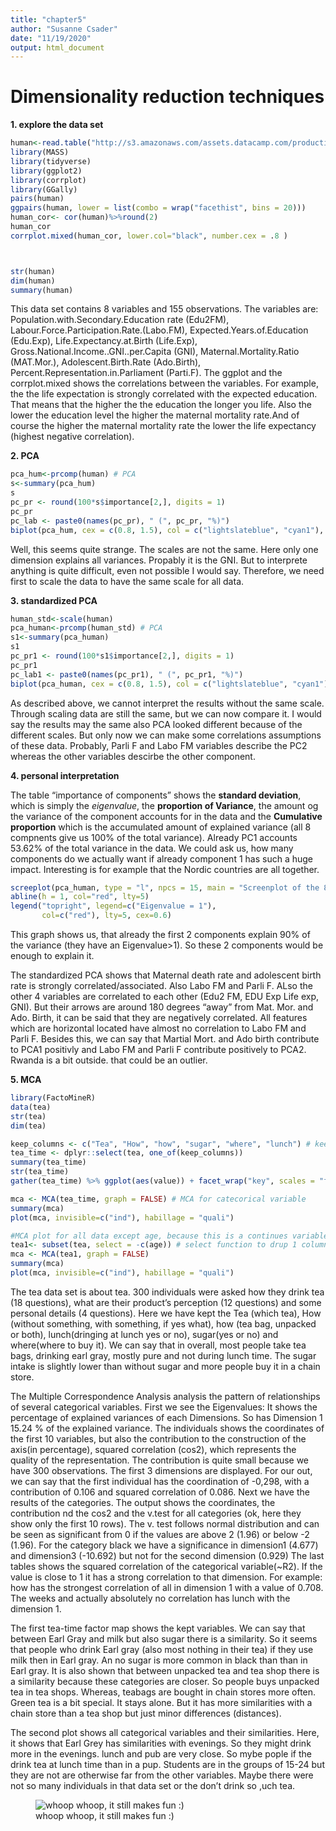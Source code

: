 ```yaml
---
title: "chapter5"
author: "Susanne Csader"
date: "11/19/2020"
output: html_document
---
```

# Dimensionality reduction techniques

**1. explore the data set**

```r
human<-read.table("http://s3.amazonaws.com/assets.datacamp.com/production/course_2218/datasets/human2.txt", sep=",", header=TRUE)
library(MASS)
library(tidyverse)
library(ggplot2)
library(corrplot)
library(GGally)
pairs(human)
ggpairs(human, lower = list(combo = wrap("facethist", bins = 20)))
human_cor<- cor(human)%>%round(2)
human_cor
corrplot.mixed(human_cor, lower.col="black", number.cex = .8 )



str(human)
dim(human)
summary(human)
```

This data set contains 8 variables and 155 observations. The variables are: Population.with.Secondary.Education rate (Edu2FM), Labour.Force.Participation.Rate.(Labo.FM), Expected.Years.of.Education (Edu.Exp), Life.Expectancy.at.Birth (Life.Exp), Gross.National.Income..GNI..per.Capita (GNI), Maternal.Mortality.Ratio (MAT.Mor.), Adolescent.Birth.Rate (Ado.Birth), Percent.Representation.in.Parliament (Parti.F).
The ggplot and the corrplot.mixed shows the correlations between the variables. For example, the the life expectation is strongly correlated with the expected education. That means that the higher the the education the longer you life. Also the lower the education level the higher the maternal mortality rate.And of course the higher the maternal mortality rate the lower the life expectancy (highest negative correlation). 

**2. PCA**
```r
pca_hum<-prcomp(human) # PCA
s<-summary(pca_hum)
s
pc_pr <- round(100*s$importance[2,], digits = 1)
pc_pr
pc_lab <- paste0(names(pc_pr), " (", pc_pr, "%)")
biplot(pca_hum, cex = c(0.8, 1.5), col = c("lightslateblue", "cyan1"), xlab = pc_lab[1], ylab = pc_lab[2])
```

Well, this seems quite strange. The scales are not the same. Here only one dimension explains all variances. Propably it is the GNI. But to interprete anything is quite difficult, even not possible I would say. Therefore, we need first to scale the data to have the same scale for all data.

**3. standardized PCA**

```r
human_std<-scale(human)
pca_human<-prcomp(human_std) # PCA
s1<-summary(pca_human)
s1
pc_pr1 <- round(100*s1$importance[2,], digits = 1)
pc_pr1
pc_lab1 <- paste0(names(pc_pr1), " (", pc_pr1, "%)")
biplot(pca_human, cex = c(0.8, 1.5), col = c("lightslateblue", "cyan1"), xlab = pc_lab1[1], ylab = pc_lab1[2])
```

As described above, we cannot interpret the results without the same scale. Through scaling data are still the same, but we can now compare it. I would say the results may the same also PCA looked different because of the different scales. 
But only now we can make some correlations assumptions of these data. Probably, Parli F and Labo FM variables describe the PC2 whereas the other variables descirbe the other component. 


**4. personal interpretation**

The table "importance of components" shows the **standard deviation**, which is simply the *eigenvalue*, the **proportion of Variance**, the amount og the variance of the component accounts for in the data and the **Cumulative proportion** which is the accumulated amount of explained variance (all 8 compnents give us 100% of the total variance).
Already PC1 accounts 53.62% of the total variance in the data. We could ask us, how many components do we actually want if already component 1 has such a huge impact. 
Interesting is for example that the Nordic countries are all together. 

```r
screeplot(pca_human, type = "l", npcs = 15, main = "Screenplot of the 8 PCs")
abline(h = 1, col="red", lty=5)
legend("topright", legend=c("Eigenvalue = 1"),
       col=c("red"), lty=5, cex=0.6)
```

This graph shows us, that already the first 2 components explain 90% of the variance (they have an Eigenvalue>1). So these 2 components would be enough to explain it.

The standardized PCA shows that Maternal death rate and adolescent birth rate is strongly correlated/associated. Also Labo FM and Parli F. ALso the other 4 variables are correlated to each other (Edu2 FM, EDU Exp Life exp, GNI). But their arrows are around 180 degrees "away" from Mat. Mor. and Ado. Birth, it can be said that they are negatively correlated. All features which are horizontal located have almost no correlation to Labo FM and Parli F. 
Besides this, we can say that Martial Mort. and Ado birth contribute to PCA1 positivly and Labo FM and Parli F contribute positively to PCA2. 
Rwanda is a bit outside. that could be an outlier.

**5. MCA**

```r
library(FactoMineR)
data(tea)
str(tea)
dim(tea)

keep_columns <- c("Tea", "How", "how", "sugar", "where", "lunch") # keep the clomun
tea_time <- dplyr::select(tea, one_of(keep_columns))
summary(tea_time)
str(tea_time)
gather(tea_time) %>% ggplot(aes(value)) + facet_wrap("key", scales = "free") + geom_bar(colour='blue') + theme(axis.text.x = element_text(angle = 45, hjust = 1, size = 8))

mca <- MCA(tea_time, graph = FALSE) # MCA for catecorical variable
summary(mca)
plot(mca, invisible=c("ind"), habillage = "quali")

#MCA plot for all data except age, because this is a continues variable
tea1<- subset(tea, select = -c(age)) # select function to drup 1 column
mca <- MCA(tea1, graph = FALSE)
summary(mca)
plot(mca, invisible=c("ind"), habillage = "quali")
```

The tea data set is about tea. 300 individuals were asked how they drink tea (18 questions), what are their product's perception (12 questions) and some personal details (4 questions). 
Here we have kept the Tea (which tea), How (without something, with something, if yes what), how (tea bag, unpacked or both), lunch(dringing at lunch yes or no), sugar(yes or no) and where(where to buy it).
We can say that in overall, most people take tea bags, drinking earl gray, mostly pure and not during lunch time. The sugar intake is slightly lower than without sugar and more people buy it in a chain store.

The Multiple Correspondence Analysis analysis the pattern of relationships of several categorical variables.
First we see the Eigenvalues: It shows the percentage of explained variances of each Dimensions. So has Dimension 1 15.24 % of the explained variance. 
The individuals shows the coordinates of the first 10 variables, but also the contribution to the construction of the axis(in percentage), squared correlation (cos2), which represents the quality of the representation. The contribution is quite small because we have 300 observations. The first 3 dimensions are displayed.
For our out, we can say that the first individual has the coordination of -0,298, with a contribution of 0.106 and squared correlation of 0.086.
Next we have the results of the categories. The output shows the coordinates, the contribution nd the cos2 and the v.test for all categories (ok, here they show only the first 10 rows). The v. test follows normal distribution and can be seen as significant from 0 if the values are above 2 (1.96) or below -2 (1.96). 
For the category black we have a significance in dimension1 (4.677) and dimension3 (-10.692) but not for the second dimension (0.929)
The last tables shows the squared correlation of the categorical variable(~R2). If the value is close to 1 it has a strong correlation to that dimension. For example: how has the strongest correlation of all in dimension 1 with a value of 0.708. The weeks and actually absolutely no correlation has lunch with the dimension 1. 

The first tea-time factor map shows the kept variables. 
We can say that between Earl Gray and milk but also sugar there is a similarity. So it seems that people who drink Earl gray (also most nothing in their tea) if they use milk then in Earl gray. An no sugar is more common in black than than in Earl gray. It is also shown that between unpacked tea and tea shop there is a similarity because these categories are closer. So people buys unpacked tea in tea shops. Whereas, teabags are bought in chain stores more often. Green tea is a bit special. It stays alone. But it has more similarities with a chain store than a tea shop but just minor differences (distances).

The second plot shows all categorical variables and their similarities. Here, it shows that Earl Grey has similarities with evenings. So they might drink more in the evenings. lunch and pub are very close. So mybe pople if the drink tea at lunch time than in a pup. Students are in the groups of 15-24 but they are not are otherwise far from the other variables. Maybe there were not so many individuals in that data set or the don't drink so ,uch tea.


![whoop whoop, it still makes fun :)](https://media.giphy.com/media/LMny8mw5VnvyKln1Jt/giphy.gif)

